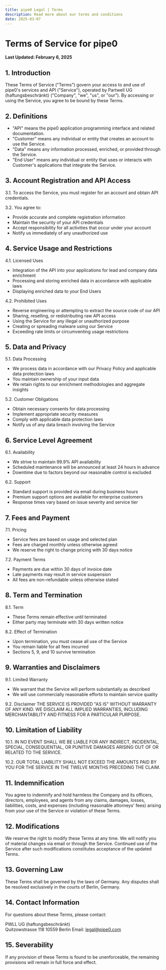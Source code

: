 ```yaml
---
title: pipe0 Legal | Terms
description: Read more about our terms and conditions
date: 2025-03-07
---
```


# Terms of Service for pipe0

**Last Updated: February 6, 2025**

## 1. Introduction

These Terms of Service ("Terms") govern your access to and use of pipe0's services and API ("Service"), operated by Partwell UG (haftungsbeschränkt) ("Company", "we", "us", or "our"). By accessing or using the Service, you agree to be bound by these Terms.

## 2. Definitions

- "API" means the pipe0 application programming interface and related documentation.
- "Customer" means any individual or entity that creates an account to use the Service.
- "Data" means any information processed, enriched, or provided through the Service.
- "End User" means any individual or entity that uses or interacts with Customer's applications that integrate the Service.

## 3. Account Registration and API Access

3.1. To access the Service, you must register for an account and obtain API credentials.

3.2. You agree to:
- Provide accurate and complete registration information
- Maintain the security of your API credentials
- Accept responsibility for all activities that occur under your account
- Notify us immediately of any unauthorized use

## 4. Service Usage and Restrictions

4.1. Licensed Uses
- Integration of the API into your applications for lead and company data enrichment
- Processing and storing enriched data in accordance with applicable laws
- Displaying enriched data to your End Users

4.2. Prohibited Uses
- Reverse engineering or attempting to extract the source code of our API
- Sharing, reselling, or redistributing raw API access
- Using the Service for any illegal or unauthorized purpose
- Creating or spreading malware using our Service
- Exceeding rate limits or circumventing usage restrictions

## 5. Data and Privacy

5.1. Data Processing
- We process data in accordance with our Privacy Policy and applicable data protection laws
- You maintain ownership of your input data
- We retain rights to our enrichment methodologies and aggregate insights

5.2. Customer Obligations
- Obtain necessary consents for data processing
- Implement appropriate security measures
- Comply with applicable data protection laws
- Notify us of any data breach involving the Service

## 6. Service Level Agreement

6.1. Availability
- We strive to maintain 99.9% API availability
- Scheduled maintenance will be announced at least 24 hours in advance
- Downtime due to factors beyond our reasonable control is excluded

6.2. Support
- Standard support is provided via email during business hours
- Premium support options are available for enterprise customers
- Response times vary based on issue severity and service tier

## 7. Fees and Payment

7.1. Pricing
- Service fees are based on usage and selected plan
- Fees are charged monthly unless otherwise agreed
- We reserve the right to change pricing with 30 days notice

7.2. Payment Terms
- Payments are due within 30 days of invoice date
- Late payments may result in service suspension
- All fees are non-refundable unless otherwise stated

## 8. Term and Termination

8.1. Term
- These Terms remain effective until terminated
- Either party may terminate with 30 days written notice

8.2. Effect of Termination
- Upon termination, you must cease all use of the Service
- You remain liable for all fees incurred
- Sections 5, 9, and 10 survive termination

## 9. Warranties and Disclaimers

9.1. Limited Warranty
- We warrant that the Service will perform substantially as described
- We will use commercially reasonable efforts to maintain service quality

9.2. Disclaimer
THE SERVICE IS PROVIDED "AS IS" WITHOUT WARRANTY OF ANY KIND. WE DISCLAIM ALL IMPLIED WARRANTIES, INCLUDING MERCHANTABILITY AND FITNESS FOR A PARTICULAR PURPOSE.

## 10. Limitation of Liability

10.1. IN NO EVENT SHALL WE BE LIABLE FOR ANY INDIRECT, INCIDENTAL, SPECIAL, CONSEQUENTIAL, OR PUNITIVE DAMAGES ARISING OUT OF OR RELATED TO THE SERVICE.

10.2. OUR TOTAL LIABILITY SHALL NOT EXCEED THE AMOUNTS PAID BY YOU FOR THE SERVICE IN THE TWELVE MONTHS PRECEDING THE CLAIM.

## 11. Indemnification

You agree to indemnify and hold harmless the Company and its officers, directors, employees, and agents from any claims, damages, losses, liabilities, costs, and expenses (including reasonable attorneys' fees) arising from your use of the Service or violation of these Terms.

## 12. Modifications

We reserve the right to modify these Terms at any time. We will notify you of material changes via email or through the Service. Continued use of the Service after such modifications constitutes acceptance of the updated Terms.

## 13. Governing Law

These Terms shall be governed by the laws of Germany. Any disputes shall be resolved exclusively in the courts of Berlin, Germany.

## 14. Contact Information

For questions about these Terms, please contact:

PWLL UG (haftungsbeschränkt)  
Quitzowstrasse 118
10559 Berlin
Email: legal@pipe0.com

## 15. Severability

If any provision of these Terms is found to be unenforceable, the remaining provisions will remain in full force and effect.